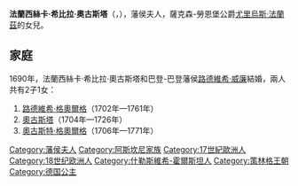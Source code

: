 {{Multiple issues|
{{Expand language|1=en|time=2021-02-11T11:22:26+00:00}}
{{Unreferenced|time=2021-02-11T11:22:26+00:00}}
}}
{{Infobox noble
| name        = 法蘭西絲卡·希比拉·奧古斯塔
| title       = 巴登-巴登藩侯夫人
| image       = Franziska Sibylla Augusta von Baden.jpg
| birth_date  = {{Birth date|1675|1|21|df=y}}
| birth_place = [[拉策堡|拉策堡]]
| death_date  = {{Death date and age|1733|7|10|1675|1|21|df=y}}
| death_place = [[埃特林根|埃特林根]]
| noble family= [[阿斯坎尼家族|阿斯坎尼家族]]
| father      = [[尤里烏斯·法蘭茲_(薩克森-勞恩堡)|尤里烏斯·法蘭茲]]
| mother      = [[普法爾茨-蘇爾茨巴赫的海德薇希|普法爾茨-蘇爾茨巴赫的海德薇希]]
}}
'''法蘭西絲卡·希比拉·奧古斯塔'''（{{lang-de|Franziska Sibylla Augusta}}，{{bd|1675年|1月21日|1733年|7月10日}}），{{link-de|巴登-巴登侯國|Markgrafschaft Baden-Baden|巴登-巴登}}藩侯夫人，薩克森-勞恩堡公爵[[尤里烏斯·法蘭茲_(薩克森-勞恩堡)|尤里烏斯·法蘭茲]]的女兒。

== 家庭 ==
1690年，法蘭西絲卡·希比拉·奧古斯塔和巴登-巴登藩侯[[路德维希·威廉_(巴登-巴登)|路德維希·威廉]]結婚，兩人共有2子1女：
# [[路德維希·格奧爾格_(巴登-巴登)|路德維希·格奧爾格]]（1702年—1761年）
# [[巴登-巴登的奧古斯塔|奧古斯塔]]（1704年—1726年）
# [[奧古斯特·格奧爾格_(巴登-巴登)|奧古斯特·格奧爾格]]（1706年—1771年）

[[Category:藩侯夫人|Category:藩侯夫人]]
[[Category:阿斯坎尼家族|Category:阿斯坎尼家族]]
[[Category:17世紀歐洲人|Category:17世紀歐洲人]]
[[Category:18世纪欧洲人|Category:18世纪欧洲人]]
[[Category:什勒斯維希-霍爾斯坦人|Category:什勒斯維希-霍爾斯坦人]]
[[Category:策林格王朝|Category:策林格王朝]]
[[Category:德国公主|Category:德国公主]]